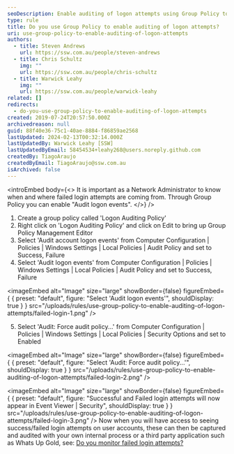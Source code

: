 ```yaml
---
seoDescription: Enable auditing of logon attempts using Group Policy to track and monitor success/failed login attempts on user accounts.
type: rule
title: Do you use Group Policy to enable auditing of logon attempts​?
uri: use-group-policy-to-enable-auditing-of-logon-attempts
authors:
  - title: Steven Andrews
    url: https://ssw.com.au/people/steven-andrews
  - title: Chris Schultz
    img: ""
    url: https://ssw.com.au/people/chris-schultz
  - title: Warwick Leahy
    img: ""
    url: https://ssw.com.au/people/warwick-leahy
related: []
redirects:
  - do-you-use-group-policy-to-enable-auditing-of-logon-attempts
created: 2019-07-24T20:57:50.000Z
archivedreason: null
guid: 88f40e36-75c1-40ae-8884-f86859ae2568
lastUpdated: 2024-02-13T00:32:14.000Z
lastUpdatedBy: Warwick Leahy [SSW]
lastUpdatedByEmail: 58454534+leahy268@users.noreply.github.com
createdBy: TiagoAraujo
createdByEmail: TiagoAraujo@ssw.com.au
isArchived: false
---
```


<introEmbed
  body={<>
It is important as a Network Administrator to know when and where failed login attempts are coming from. Through Group Policy you can enable "Audit logon events".
  </>}
/>
1. Create a group policy called 'Logon Auditing Policy'
2. Right click on 'Logon Auditing Policy' and click on Edit to bring up Group Policy Management Editor
3. Select 'Audit account logon events' from Computer Configuration | Policies | Windows Settings | Local Policies | Audit Policy and set to Success, Failure
4. Select 'Audit logon events' from Computer Configuration | Policies | Windows Settings | Local Policies | Audit Policy and set to Success, Failure


<imageEmbed
  alt="Image"
  size="large"
  showBorder={false}
  figureEmbed={ {
    preset: "default",
    figure: "Select 'Audit logon events'",
    shouldDisplay: true
  } }
  src="/uploads/rules/use-group-policy-to-enable-auditing-of-logon-attempts/failed-login-1.png"
/>

5. Select 'Audit: Force audit policy...' from Computer Configuration | Policies | Windows Settings | Local Policies | Security Options and set to Enabled


<imageEmbed
  alt="Image"
  size="large"
  showBorder={false}
  figureEmbed={ {
    preset: "default",
    figure: "Select 'Audit: Force audit policy...'",
    shouldDisplay: true
  } }
  src="/uploads/rules/use-group-policy-to-enable-auditing-of-logon-attempts/failed-login-2.png"
/>


<imageEmbed
  alt="Image"
  size="large"
  showBorder={false}
  figureEmbed={ {
    preset: "default",
    figure: "Successful and Failed login attempts will now appear in Event Viewer | Security",
    shouldDisplay: true
  } }
  src="/uploads/rules/use-group-policy-to-enable-auditing-of-logon-attempts/failed-login-3.png"
/>
Now when you will have access to seeing success/failed login attempts on user accounts, these can then be captured and audited with your own internal process or a third party application such as Whats Up Gold, see: [Do you monitor failed login attempts?](/monitor-failed-login-attempts)
